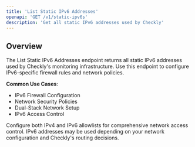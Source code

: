 ```yaml
---
title: 'List Static IPv6 Addresses'
openapi: 'GET /v1/static-ipv6s'
description: 'Get all static IPv6 addresses used by Checkly'
---
```


## Overview

The List Static IPv6 Addresses endpoint returns all static IPv6 addresses used by Checkly's monitoring infrastructure. Use this endpoint to configure IPv6-specific firewall rules and network policies.

**Common Use Cases**:
- IPv6 Firewall Configuration
- Network Security Policies
- Dual-Stack Network Setup
- IPv6 Access Control

<Note>
Configure both IPv4 and IPv6 allowlists for comprehensive network access control. IPv6 addresses may be used depending on your network configuration and Checkly's routing decisions.
</Note>